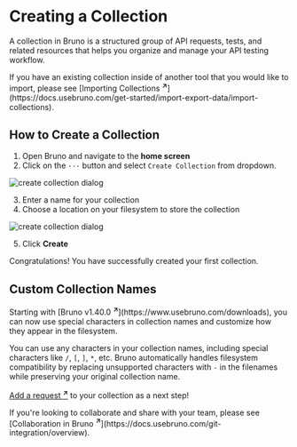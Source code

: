 
# Creating a Collection

A collection in Bruno is a structured group of API requests, tests, and related resources that helps you organize and manage your API testing workflow.

<Callout type="info">
  If you have an existing collection inside of another tool that you would like to import, please see [Importing Collections <strong><sup>↗</sup></strong>](https://docs.usebruno.com/get-started/import-export-data/import-collections).
</Callout>

## How to Create a Collection

1. Open Bruno and navigate to the **home screen**
2. Click on the `···` button and select `Create Collection` from dropdown.

![create collection dialog](/screenshots/get-started/bruno-basics/create-collection/bruno_collection-1.webp)

3. Enter a name for your collection
4. Choose a location on your filesystem to store the collection

![create collection dialog](/screenshots/get-started/bruno-basics/create-collection/bruno_collection-2.webp)

5. Click **Create**

Congratulations! You have successfully created your first collection.

## Custom Collection Names

<Callout type="info">
  Starting with [Bruno v1.40.0 <strong><sup>↗</sup></strong>](https://www.usebruno.com/downloads), you can
  now use special characters in collection names and customize how they appear in
  the filesystem.
</Callout>

You can use any characters in your collection names, including special characters like `/`, `[`, `]`, `*`, etc. Bruno automatically handles filesystem compatibility by replacing unsupported characters with `-` in the filenames while preserving your original collection name.

[Add a request <strong><sup>↗</sup></strong>](https://docs.usebruno.com/get-started/bruno-basics/create-a-request) to your collection as a next step!

<Callout type="important">
  If you're looking to collaborate and share with your team, please see [Collaboration in Bruno <strong><sup>↗</sup></strong>](https://docs.usebruno.com/git-integration/overview).
</Callout>
